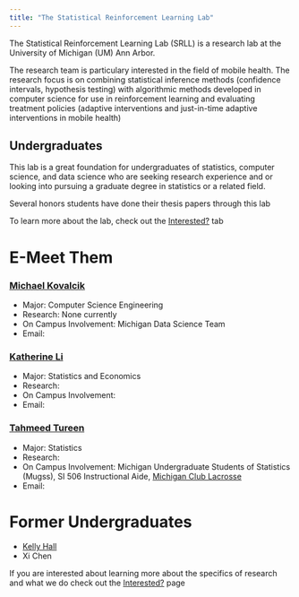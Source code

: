 ```yaml
---
title: "The Statistical Reinforcement Learning Lab"
---
```


The Statistical Reinforcement Learning Lab (SRLL) is a research lab at the University of Michigan (UM) Ann Arbor. 

The research team is particulary interested in the field of mobile health. The research focus is on combining statistical inference methods (confidence intervals, hypothesis testing) with algorithmic methods developed in computer science for use in reinforcement learning and evaluating treatment policies (adaptive interventions and just-in-time adaptive interventions in mobile health)


## Undergraduates


This lab is a great foundation for undergraduates of statistics, computer science, and data science who are seeking research experience and or looking into pursuing a graduate degree in statistics or a related field.


Several honors students have done their thesis papers through this lab


To learn more about the lab, check out the [Interested?]() tab


# E-Meet Them

### [Michael Kovalcik](https://sites.google.com/a/umich.edu/michael_kovalcik/home)

- Major: Computer Science Engineering
- Research: None currently
- On Campus Involvement: Michigan Data Science Team
- Email: 

### [Katherine Li]()

- Major: Statistics and Economics
- Research:
- On Campus Involvement:
- Email:

### [Tahmeed Tureen](https://sites.google.com/a/umich.edu/tahmeed-tureen/)

- Major: Statistics
- Research:
- On Campus Involvement: Michigan Undergraduate Students of Statistics (Mugss), SI 506 Instructional Aide, [Michigan Club Lacrosse](https://www.michiganclublacrosse.com/)
- Email:


# Former Undergraduates

- [Kelly Hall](https://sites.google.com/a/umich.edu/kellyhall/)
- Xi Chen

If you are interested about learning more about the specifics of research and what we do check out the [Interested?]() page
